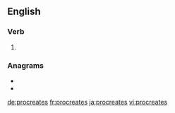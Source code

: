 {{also|procréâtes}}
==English==

===Verb===
{{head|en|verb form}}

# {{en-third-person singular of|procreate}}

===Anagrams===
* {{l|en|case report}}
* {{l|en|postcareer}}

[[de:procreates]]
[[fr:procreates]]
[[ja:procreates]]
[[vi:procreates]]